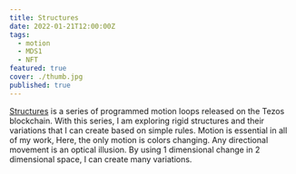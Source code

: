 ```yaml
---
title: Structures
date: 2022-01-21T12:00:00Z
tags:
  - motion
  - MDS1
  - NFT
featured: true
cover: ./thumb.jpg
published: true
---
```



[Structures](https://objkt.com/@daeinc?fa_contract=KT1LjmAdYQCLBjwv4S2oFkEzyHVkomAf5MrW) is a series of programmed motion loops released on the Tezos blockchain. With this series, I am exploring rigid structures and their variations that I can create based on simple rules. Motion is essential in all of my work, Here, the only motion is colors changing. Any directional movement is an optical illusion. By using 1 dimensional change in 2 dimensional space, I can create many variations.

<Objkt title="structures" maxCols={5} />

